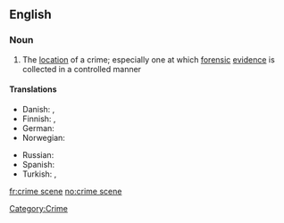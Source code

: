 ==English==

===Noun===
{{wikipedia}}
{{en-noun|sg=[[crime]] [[scene]]}}

# The [[location]] of a crime; especially one at which [[forensic]] [[evidence]] is collected in a controlled manner

====Translations====
{{trans-top|location of a crime}}
* Danish: {{t-|da|gerningssted|n}}, {{t-|da|åsted|n}}
* Finnish: {{t|fi|rikospaikka}}, {{t|fi|tekopaikka}}
* German: {{t+|de|Tatort|m}}
* Norwegian: {{t+|no|åsted}}
{{trans-mid}}
* Russian: {{t|ru|место преступления|n|tr=mésto prestuplénija|sc=Cyrl}}
* Spanish: {{t-|es|escena|alt=escena del crimen}}
* Turkish: {{t|tr|olay yeri}}, {{t|tr|suç mahali}}
{{trans-bottom}}

[[Category:Crime]]

[[fr:crime scene]]
[[no:crime scene]]